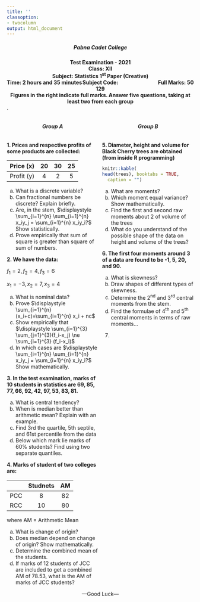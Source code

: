 ---
title: ''
classoption:
- twocolumn
output: html_document
---
<div style="font-weight: bold;">
<center><h5>Pabna Cadet College</h5></center>

<center>Test Examination - 2021<center>
<center>Class: XII</center>
<center>Subject: Statistics 1^st^ Paper (Creative)</center> 

<div style="float: left">Time: 2 hours and 35 minutes</div>
<div style="float: right">Full Marks: 50</div>
<div style="margin: 0 auto; width: 100px;">Subject Code: 129</div>
<div style="float: left">Figures in the right indicate full marks. Answer five questions, taking at least two from each group</div>
</div>

.

:::: {style="display: grid; grid-template-columns: 1fr 1fr; grid-column-gap: 10px;"}

::: {}
<center><h6>**Group A**</h6></center>

**1. Prices and respective profits of some products are collected:**

| Price (x) 	| 20 	| 30 	| 25 	|
|:---:	|:---:	|:---:	|:---:	|
| Profit (y) 	| 4 	| 2 	| 5 	|

a. What is a discrete variable?
b. Can fractional numbers be discrete? Explain briefly. 
c. Are, in the stem, $\displaystyle \sum_{i=1}^{n} \sum_{i=1}^{n} x_iy_j = \sum_{i=1}^{n} x_iy_i?$ Show statistically.
d. Prove empirically that sum of square is greater than square of sum of numbers. 

**2. We have the data:**

   $f_1=2, f_2 = 4, f_3 = 6$

   $x_1 = -3, x_2 =7, x_3 = 4$

a. What is nominal data?
b. Prove $\displaystyle \sum_{i=1}^{n} (x_i+c)=\sum_{i=1}^{n} x_i + nc$
c. Show empirically that $\displaystyle \sum_{i=1}^{3} \sum_{j=1}^{3}(f_i-x_j) \ne \sum_{i=1}^{3} (f_i-x_i)$
d. In which cases are $\displaystyle \sum_{i=1}^{n} \sum_{i=1}^{n} x_iy_j = \sum_{i=1}^{n} x_iy_i?$ Show mathematically.  

**3. In the test examination, marks of 10 students in statistics are 69, 85, 77, 66, 92, 42, 97, 53, 83, 81.**

a. What is central tendency?
b. When is median better than arithmetic mean? Explain with an example.
c. Find 3rd the quartile, 5th septile, and 61st percentile from the data
d. Below which mark lie marks of 60\% students? Find using two separate quantiles.

**4. Marks of student of two colleges are:**

|  	| Studnets 	| AM 	|
|:---:	|:---:	|:---:	|
| PCC 	| 8 	| 82 	|
| RCC 	| 10 	| 80 	|

where AM = Arithmetic Mean

a. What is change of origin?
b. Does median depend on change of origin? Show mathematically.
c. Determine the combined mean of the students. 
d. If marks of 12 students of JCC are included to get a combined AM of 78.53, what is the AM of marks of JCC students?

:::

::: {}
<center><h6>**Group B**</h6></center>

**5. Diameter, height and volume for Black Cherry trees are obtained (from inside R programming)**

```{r, echo=FALSE}
knitr::kable(
head(trees), booktabs = TRUE,
  caption = "")
```

a. What are moments?
b. Which moment equal variance? Show mathematically.
c. Find the first and second raw moments about 2 of volume of the trees
d. What do you understand of the possible shape of the data on height and volume of the trees?

**6. The first four moments around 3 of a data are found to be -1, 5, 20, and 90.**

a. What is skewness?
b. Draw shapes of different types of skewness.
c. Determine the 2^nd^ and 3^rd^ central moments from the stem.
d. Find the formulae of 4^th^ and 5^th^ central moments in terms of raw moments...

7. 
:::

::::

<center>---Good Luck---</center>